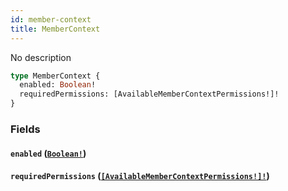 ```yaml
---
id: member-context
title: MemberContext
---
```


No description

```graphql
type MemberContext {
  enabled: Boolean!
  requiredPermissions: [AvailableMemberContextPermissions!]!
}
```

### Fields

#### `enabled` ([`Boolean!`](/docs/graphql/scalars/boolean))

#### `requiredPermissions` ([`[AvailableMemberContextPermissions!]!`](/docs/graphql/enums/available-member-context-permissions))
